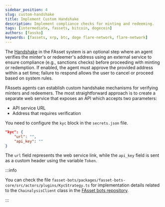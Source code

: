 ```yaml
---
sidebar_position: 4
slug: custom-handshake
title: Implement Custom Handshake
description: Implement compliance checks for minting and redeeming.
tags: [intermediate, fassets, bitcoin, dogecoin]
authors: [fassko]
keywords: [fassets, xrp, btc, doge flare-network, flare-network]
---
```


The [Handshake](/fassets/minting#handshake) in the FAsset system is an optional step where an agent verifies the minter's or redeemer's address using an external service to ensure compliance (e.g., sanctions checks) before proceeding with minting or redemption. If enabled, the agent must approve the provided address within a set time; failure to respond allows the user to cancel or proceed based on system rules.

FAssets agents can establish custom handshake mechanisms for verifying minters and redeemers. The most straightforward approach is to create a separate web service that exposes an API which accepts two parameters:

- API service URL
- Address that requires verification

You need to configure the `kyc` block in the `secrets.json` file.

```json
"kyc": {
    "url": "",
    "api_key": ""
}
```

The `url` field represents the web service link, while the `api_key` field is sent as a custom header using the variable `Token`.

:::info

You can check the file `fasset-bots/packages/fasset-bots-core/src/actors/plugins/KycStrategy.ts` for implementation details related to the `ChainalysisClient` class in the [FAsset bots repository](https://github.com/flare-labs-ltd/fasset-bots).

:::
